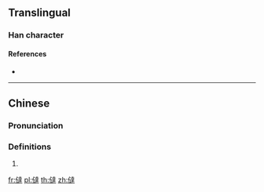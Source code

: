 {{also|達|𠉂}}
==Translingual==

===Han character===
{{Han char|rn=9|rad=人|as=13|sn=15|four=|canj=OYGQ|ids=⿰亻達}}

====References====
* {{Han ref|kx=0119.010|hdz=10217.020|uh=3493|ud=13459}}

----

==Chinese==
{{zh-forms|s=𠉂}}

===Pronunciation===
{{zh-pron
|m=tà
|c=taat3
|h=
|md=
|mn=
|w=
|mc=y
|oc=
|cat=
}}

===Definitions===
{{zh-hanzi}}

# {{only used in|佻㒓|lang=zh}}

[[fr:㒓]]
[[pl:㒓]]
[[th:㒓]]
[[zh:㒓]]